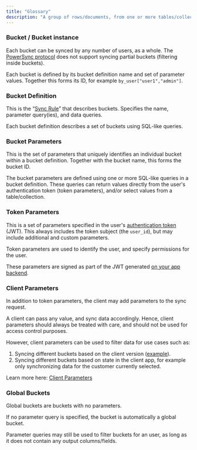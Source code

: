 ```yaml
---
title: "Glossary"
description: "A group of rows/documents, from one or more tables/collections."
---
```


### Bucket / Bucket instance

Each bucket can be synced by any number of users, as a whole. The [PowerSync protocol](/architecture/powersync-protocol) does not support syncing partial buckets (filtering inside buckets).

Each bucket is defined by its bucket definition name and set of parameter values. Together this forms its ID, for example `by_user["user1","admin"]`.

### Bucket Definition

This is the “[Sync Rule](/usage/sync-rules)” that describes buckets. Specifies the name, parameter query(ies), and data queries.

Each bucket definition describes a set of buckets using SQL-like queries.

### Bucket Parameters

This is the set of parameters that uniquely identifies an individual bucket within a bucket definition. Together with the bucket name, this forms the bucket ID.

The bucket parameters are defined using one or more SQL-like queries in a bucket definition. These queries can return values directly from the user's authentication token (token parameters), and/or select values from a table/collection.

### Token Parameters

This is a set of parameters specified in the user's [authentication token](/installation/authentication-setup) (JWT). This always includes the token subject (the `user_id`), but may include additional and custom parameters.

Token parameters are used to identify the user, and specify permissions for the user.

These parameters are signed as part of the JWT generated [on your app backend](/installation/client-side-setup/integrating-with-your-backend).

### Client Parameters

In addition to token parameters, the client may add parameters to the sync request.

A client can pass any value, and sync data accordingly. Hence, client parameters should always be treated with care, and should not be used for access control purposes.

However, client parameters can be used to filter data for use cases such as:

1. Syncing different buckets based on the client version ([example](/usage/sync-rules/advanced-topics/multiple-client-versions)).
2. Syncing different buckets based on state in the client app, for example only synchronizing data for the customer currently selected.

Learn more here: [Client Parameters](/usage/sync-rules/advanced-topics/client-parameters)

### Global Buckets

Global buckets are buckets with no parameters.

If no parameter query is specified, the bucket is automatically a global bucket.

Parameter queries may still be used to filter buckets for an user, as long as it does not contain any output columns/fields.

